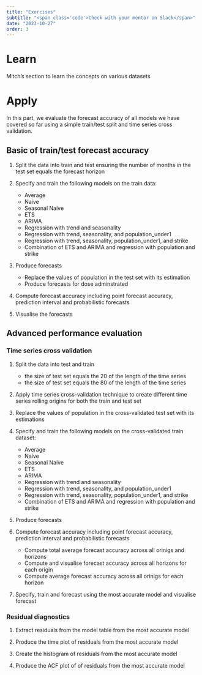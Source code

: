 ```yaml
---
title: "Exercises"
subtitle: "<span class='code'>Check with your mentor on Slack</span>"
date: "2023-10-27"
order: 3
---
```


# Learn

Mitch's section to learn the concepts on various datasets

# Apply


In this part, we evaluate the forecast accuracy of all models we have covered so far using a simple train/test split and time series cross validation.

:::{.callout-caution}
## Basic of train/test forecast accuracy
1. Split the data into train and test ensuring the number of months in the test set equals the forecast horizon

2. Specify and train the following models on the train data:

    - Average
    - Naive
    - Seasonal Naive
    - ETS
    - ARIMA
    - Regression with trend and seasonality
    - Regression with trend, seasonality, and population_under1
    - Regression with trend, seasonality, population_under1, and strike
    - Combination of ETS and ARIMA and regression with population and strike

3. Produce forecasts

    - Replace the values of population in the test set with its estimation
    - Produce forecasts for dose adminstrated

4. Compute forecast accuracy including point forecast accuracy, prediction interval and probabilistic forecasts

5. Visualise the forecasts
:::

:::{.callout-caution}
## Advanced performance evaluation

### Time series cross validation

1. Split the data into test and train

    - the size of test set equals the $20% (30%)$ of the length of the time series
    - the size of test set equals the $80% (70%)$ of the length of the time series

2. Apply time series cross-validation technique to create different time series rolling origins for both the train and test set

3. Replace the values of population in the cross-validated test set with its estimations

4. Specify and train the following models on the cross-validated train dataset:

    - Average
    - Naive
    - Seasonal Naive
    - ETS
    - ARIMA
    - Regression with trend and seasonality
    - Regression with trend, seasonality, and population_under1
    - Regression with trend, seasonality, population_under1, and strike
    - Combination of ETS and ARIMA and regression with population and strike

5. Produce forecasts

6. Compute forecast accuracy including point forecast accuracy, prediction interval and probabilistic forecasts

    - Compute total average forecast accuracy across all orinigs and horizons
    - Compute and visualise forecast accuracy across all horizons for each origin
    - Compute average forecast accuracy across all orinigs for each horizon

7. Specify, train and forecast using the most accurate model and visualise forecast

### Residual diagnostics
1. Extract residuals from the model table from the most accurate model

2. Produce the time plot of residuals from the most accurate model

3. Create the histogram of residuals from the most accurate model

4. Produce the ACF plot of of residuals from the most accurate model
:::
